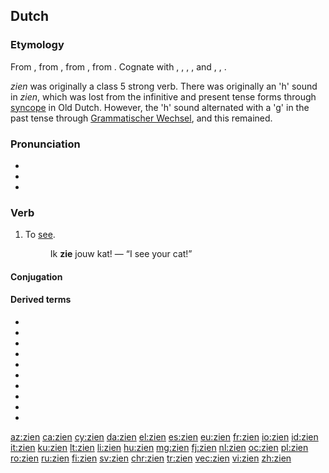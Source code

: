 ==Dutch==

===Etymology===
From {{inh|nl|dum|sien}}, from {{inh|nl|odt|sian}}, from {{inh|nl|gem-pro|*sehwaną}}, from {{der|nl|ine-pro|*sekʷ-||to see, notice}}. Cognate with {{cog|nds|sehn}}, {{cog|fy|sjen}}, {{cog|de|sehen}}, {{cog|en|see}}, {{etyl|da|-}} and {{cog|sv|se}}, {{cog|is|sjá}}, {{cog|got|𐍃𐌰𐌹𐍈𐌰𐌽}}.

''zien'' was originally a class 5 strong verb. There was originally an 'h' sound in ''zien'', which was lost from the infinitive and present tense forms through [[syncope]] in Old Dutch. However, the 'h' sound alternated with a 'g' in the past tense through [[w:Grammatischer Wechsel|Grammatischer Wechsel]], and this remained.

===Pronunciation===
* {{rhymes|in|lang=nl}}
* {{audio|Nl-zien.ogg|audio|lang=nl}}
* {{IPA|lang=nl|/zin/}}

===Verb===
{{nl-verb|zag|gezien}}

# To [[see]].
#: Ik '''zie''' jouw kat! — “I see your cat!”

====Conjugation====
{{nl-conj-st|class=5|zie|zag|zien|zie||zaagt|vnoun=zicht|vnoung=f}}

====Derived terms====
{{top4}}
* {{l|nl|aanzien}}
* {{l|nl|afzien}}
* {{l|nl|doorzien}}
* {{l|nl|herzien}}
* {{l|nl|inzien}}
* {{l|nl|neerzien}}
* {{l|nl|ongezien}}
* {{l|nl|ontzien}}
* {{l|nl|uitzien}}
* {{l|nl|voorzien}}
{{bottom}}

[[az:zien]]
[[ca:zien]]
[[cy:zien]]
[[da:zien]]
[[el:zien]]
[[es:zien]]
[[eu:zien]]
[[fr:zien]]
[[io:zien]]
[[id:zien]]
[[it:zien]]
[[ku:zien]]
[[lt:zien]]
[[li:zien]]
[[hu:zien]]
[[mg:zien]]
[[fj:zien]]
[[nl:zien]]
[[oc:zien]]
[[pl:zien]]
[[ro:zien]]
[[ru:zien]]
[[fi:zien]]
[[sv:zien]]
[[chr:zien]]
[[tr:zien]]
[[vec:zien]]
[[vi:zien]]
[[zh:zien]]